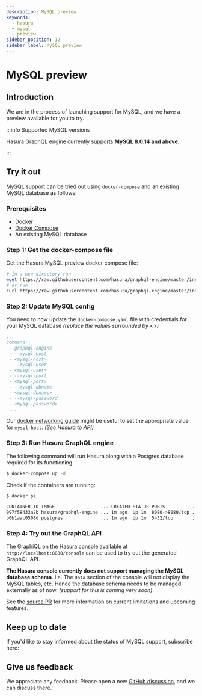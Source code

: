 ```yaml
---
description: MySQL preview
keywords:
  - hasura
  - mysql
  - preview
sidebar_position: 12
sidebar_label: MySQL preview
---
```


# MySQL preview

## Introduction

We are in the process of launching support for MySQL, and we have a
preview available for you to try.

:::info Supported MySQL versions

Hasura GraphQL engine currently supports **MySQL 8.0.14 and above**.

:::

## Try it out

MySQL support can be tried out using `docker-compose` and an existing
MySQL database as follows:

### Prerequisites

-   [Docker](https://docs.docker.com/install/)
-   [Docker Compose](https://docs.docker.com/compose/install/)
-   An existing MySQL database

### Step 1: Get the docker-compose file

Get the Hasura MySQL preview docker compose file:

```bash
# in a new directory run
wget https://raw.githubusercontent.com/hasura/graphql-engine/master/install-manifests/docker-compose-mysql-preview/docker-compose.yaml
# or run
curl https://raw.githubusercontent.com/hasura/graphql-engine/master/install-manifests/docker-compose-mysql-preview/docker-compose.yaml -o docker-compose.yaml
```

### Step 2: Update MySQL config

You need to now update the `docker-compose.yaml` file with credentials
for your MySQL database *(replace the values surrounded by \<\>)*

```yaml
...
command:
 - graphql-engine
 - --mysql-host
 - <mysql-host>
 - --mysql-user
 - <mysql-user>
 - --mysql-port
 - <mysql-port>
 - --mysql-dbname
 - <mysql-dbname>
 - --mysql-password
 - <mysql-password>
 ...
```

Our [docker networking guide](/graphql/core/guides/docker-networking.mdx) might be useful to set
the appropriate value for `mysql-host`. *(See Hasura to API)*

### Step 3: Run Hasura GraphQL engine

The following command will run Hasura along with a Postgres database
required for its functioning.

```bash
$ docker-compose up -d
```

Check if the containers are running:

```bash
$ docker ps

CONTAINER ID IMAGE                 ... CREATED STATUS PORTS          ...
097f58433a2b hasura/graphql-engine ... 1m ago  Up 1m  8080->8080/tcp ...
b0b1aac0508d postgres              ... 1m ago  Up 1m  5432/tcp       ...
```

### Step 4: Try out the GraphQL API

The GraphiQL on the Hasura console available at
`http://localhost:8080/console` can be used to try out the generated
GraphQL API.

**The Hasura console currently does not support managing the MySQL
database schema**. i.e. The `Data` section of the console will not
display the MySQL tables, etc. Hence the database schema needs to be
managed externally as of now. *(support for this is coming very soon)*

See the [source PR](https://github.com/hasura/graphql-engine/pull/5655)
for more information on current limitations and upcoming features.

## Keep up to date

If you'd like to stay informed about the status of MySQL support,
subscribe here:

## Give us feedback

We appreciate any feedback. Please open a new [GitHub discussion](https://github.com/hasura/graphql-engine/discussions), and
we can discuss there.
